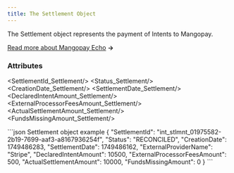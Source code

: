 ```yaml
---
title: The Settlement Object
---
```



The Settlement object represents the payment of Intents to Mangopay.

[Read more about Mangopay Echo](/guides/echo) **&rarr;**

### Attributes

<SettlementId_Settlement/>
<Status_Settlement/>
<CreationDate_Settlement/>
<SettlementDate_Settlement/>
<ExternalProviderName/>
<DeclaredIntentAmount_Settlement/>
<ExternalProcessorFeesAmount_Settlement/>
<ActualSettlementAmount_Settlement/>
<FundsMissingAmount_Settlement/>

<Panel>
```json Settlement object example
{
    "SettlementId": "int_stlmnt_01975582-2b19-7699-aaf3-a8167936254f",
    "Status": "RECONCILED",
    "CreationDate": 1749486283,
    "SettlementDate": 1749486162,
    "ExternalProviderName": "Stripe",
    "DeclaredIntentAmount": 10500,
    "ExternalProcessorFeesAmount": 500,
    "ActualSettlementAmount": 10000,
    "FundsMissingAmount": 0
}
```
</Panel>